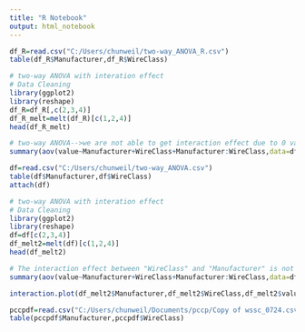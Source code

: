 ---
title: "R Notebook"
output: html_notebook
---
```{r}
df_R=read.csv("C:/Users/chunweil/two-way_ANOVA_R.csv")
table(df_R$Manufacturer,df_R$WireClass)
```
```{r}
# two-way ANOVA with interation effect
# Data Cleaning 
library(ggplot2)
library(reshape)
df_R=df_R[,c(2,3,4)]
df_R_melt=melt(df_R)[c(1,2,4)]
head(df_R_melt)
```
```{r}
# two-way ANOVA-->we are not able to get interaction effect due to 0 value in table
summary(aov(value~Manufacturer+WireClass+Manufacturer:WireClass,data=df_R_melt))
```



```{r}
df=read.csv("C:/Users/chunweil/two-way_ANOVA.csv")
table(df$Manufacturer,df$WireClass)
attach(df)
```
```{r}
# two-way ANOVA with interation effect
# Data Cleaning 
library(ggplot2)
library(reshape)
df=df[c(2,3,4)]
df_melt2=melt(df)[c(1,2,4)]
head(df_melt2)
```
```{r}
# The interaction effect between "WireClass" and "Manufacturer" is not significant
summary(aov(value~Manufacturer+WireClass+Manufacturer:WireClass,data=df_melt2))

```

```{r}
interaction.plot(df_melt2$Manufacturer,df_melt2$WireClass,df_melt2$value)
```

```{r}
pccpdf=read.csv("C:/Users/chunweil/Documents/pccp/Copy of wssc_0724.csv")
table(pccpdf$Manufacturer,pccpdf$WireClass)
```


